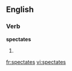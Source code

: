
==English==

===Verb===
'''spectates'''

# {{third-person singular of|[[spectate]]}}

[[fr:spectates]]
[[vi:spectates]]